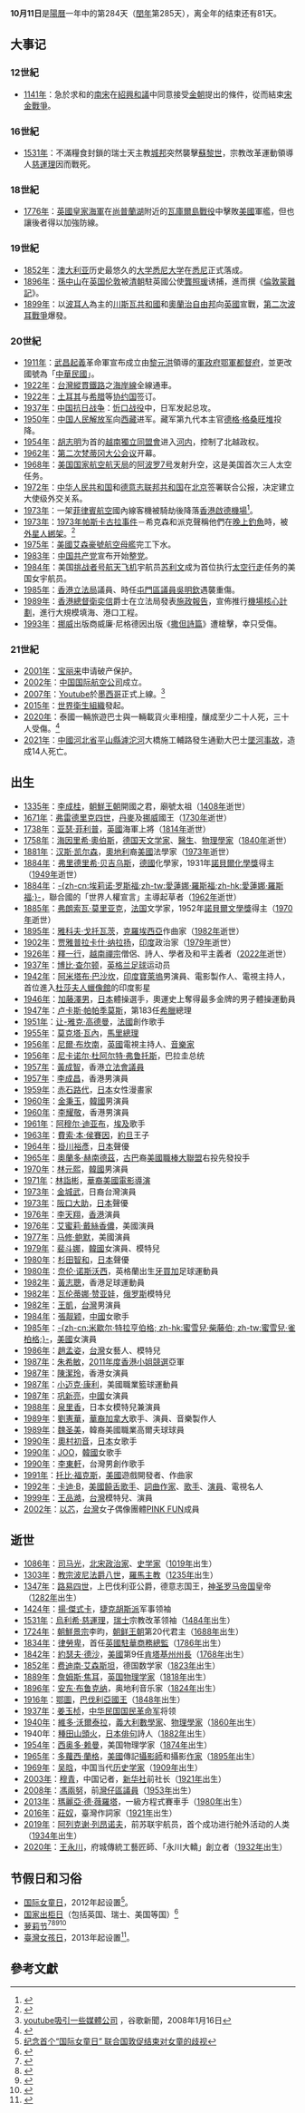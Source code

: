 {{noteTA
|1=zh:太空船;zh-hans:宇宙飞船;zh-hk:飛船;zh-tw:太空船;
|2=zh:澳洲;zh-hans:澳大利亚;zh-hk:澳大利亞;zh-tw:澳洲;
|3=zh:雪梨;zh-hans:悉尼;zh-hk:悉尼;zh-tw:雪梨;
|4=zh:國家太空總署;zh-hans:国家航空航天局;zh-hk:國家航空航天局;zh-tw:國家太空總署;
|5=zh:太空梭;zh-hans:航天飞机;zh-hk:太空梭;zh-tw:太空梭;
|6=zh:太空人;zh-hans:宇航员;zh-hk:太空人;zh-tw:太空人;
|7=zh:太空漫步;zh-hans:太空行走;zh-hk:太空漫步;zh-tw:太空漫步;
}}
{{Otheruses|subject=陽曆的10月11日|other=農曆的10月11日|十月十一}}
{{DayInMonth|10}}
'''10月11日'''是[[陽曆|陽曆]]一年中的第284天（[[閏年|閏年]]第285天），离全年的结束还有81天。

== 大事记 ==
=== 12世紀 ===
* [[1141年|1141年]]：急於求和的[[南宋|南宋]]在[[紹興和議|紹興和議]]中同意接受[[金朝|金朝]]提出的條件，從而結束[[宋金戰爭|宋金戰爭]]。

=== 16世紀 ===
* [[1531年|1531年]]：不滿糧食封鎖的瑞士天主教[[瑞士行政區劃|城邦]]突然襲擊[[蘇黎世|蘇黎世]]，宗教改革運動領導人[[慈運理|慈運理]]因而戰死。

=== 18世紀 ===
* [[1776年|1776年]]：[[英國皇家海軍|英國皇家海軍]]在[[尚普蘭湖|尚普蘭湖]]附近的[[瓦庫爾島戰役|瓦庫爾島戰役]]中擊敗[[美國|美國]]軍艦，但也讓後者得以加強防線。

=== 19世紀 ===
* [[1852年|1852年]]：[[澳大利亚|澳大利亚]]历史最悠久的[[大学|大学]][[悉尼大学|悉尼大学]]在[[悉尼|悉尼]]正式落成。
* [[1896年|1896年]]：[[孫中山|孫中山]]在[[英国|英国]][[伦敦|伦敦]]被[[清朝|清朝]]駐英國公使[[龔照瑗|龔照瑗]]诱捕，進而撰《[[倫敦蒙難記|倫敦蒙難記]]》。
* [[1899年|1899年]]：以[[波耳人|波耳人]]為主的[[川斯瓦共和國|川斯瓦共和國]]和[[奧蘭治自由邦|奧蘭治自由邦]]向[[英國|英國]]宣戰，[[第二次波耳戰爭|第二次波耳戰爭]]爆發。

=== 20世紀 ===
* [[1911年|1911年]]：[[武昌起義|武昌起義]]革命軍宣布成立由[[黎元洪|黎元洪]]領導的[[中華民國軍政府鄂軍都督府|軍政府鄂軍都督府]]，並更改國號為「[[中華民國大陸時期|中華民國]]」。
* [[1922年|1922年]]：[[台灣|台灣]][[縱貫線_(鐵路)|縱貫鐵路]]之[[海岸線_(台鐵)|海岸線]]全線通車。
* [[1922年|1922年]]：[[土耳其|土耳其]]与[[希腊|希腊]]等[[協約國|协约国]]签订{{link-en|穆达尼亚停战协议|Armistice of Mudanya}}。
* [[1937年|1937年]]：[[中国抗日战争|中国抗日战争]]：[[忻口战役|忻口战役]]中，日军发起总攻。
* [[1950年|1950年]]：[[中国人民解放军|中国人民解放军]]向[[西藏|西藏]]进军。藏军第九代本主官[[德格·格桑旺堆|德格·格桑旺堆]]投降。
* [[1954年|1954年]]：[[胡志明|胡志明]]为首的[[越南獨立同盟會|越南獨立同盟會]]进入[[河内|河内]]，控制了北越政权。
* [[1962年|1962年]]：[[第二次梵蒂冈大公会议|第二次梵蒂冈大公会议]]开幕。
* [[1968年|1968年]]：[[美国国家航空航天局|美国国家航空航天局]]的[[阿波罗7号|阿波罗7号]]发射升空，这是美国首次三人太空任务。
* [[1972年|1972年]]：[[中华人民共和国|中华人民共和国]]和[[德国|德意志联邦共和国]]在[[北京|北京]]签署联合公报，决定建立大使级外交关系。
* [[1973年|1973年]]：一架[[菲律賓航空|菲律賓航空]]國內線客機被騎劫後降落[[香港|香港]][[啟德機場|啟德機場]]<ref>{{cite web | title = ASN Aircraft accident BAC One-Eleven registration unknown Hong Kong-Kai Tak International Airport (HKG) | url = https://aviation-safety.net/database/record.php?id=19731011-0 | website = [[航空安全網|Aviation Safety Network]] | accessdate = 2020-10-11 | language = en | archive-date = 2020-08-27 | archive-url = https://web.archive.org/web/20200827205518/https://aviation-safety.net/database/record.php?id=19731011-0 | dead-url = no }}</ref>。
* [[1973年|1973年]]：[[1973年帕斯卡古拉事件|1973年帕斯卡古拉事件]]－希克森和派克聲稱他們在[[晚上|晚上]][[釣魚|釣魚]]時，被[[外星人綁架|外星人綁架]]。<ref>{{Cite web |url=http://www.ufocasebook.com/Pascagoula.html |title=1973年帕斯卡古拉事件 |accessdate=2012-08-13 |archive-date=2012-08-19 |archive-url=https://web.archive.org/web/20120819063433/http://www.ufocasebook.com/Pascagoula.html |dead-url=no }}</ref> 
* [[1975年|1975年]]：[[德懷特·D·艾森豪號航空母艦|美國艾森豪號航空母艦]]完工下水。
* [[1983年|1983年]]：[[中国共产党|中国共产党]]宣布开始[[整党|整党]]。
* [[1984年|1984年]]：美国[[挑战者号航天飞机|挑战者号]][[航天飞机|航天飞机]]宇航员[[凯瑟琳·苏利文|苏利文]]成为首位执行[[太空行走|太空行走]]任务的美国女宇航员。
* [[1985年|1985年]]：[[香港立法局|香港立法局]]議員、時任[[屯門區議會|屯門區議員]][[吳明欽|吳明欽]]遇襲重傷。
* [[1989年|1989年]]：[[香港總督|香港總督]][[衛奕信|衛奕信]]爵士在立法局發表[[施政報告|施政報告]]，宣佈推行[[玫瑰園計劃|機場核心計劃]]，進行大規模填海、港口工程。
* [[1993年|1993年]]：[[挪威|挪威]]出版商威廉·尼格德因出版《[[撒但詩篇|撒但詩篇]]》遭槍擊，幸只受傷。

=== 21世紀 ===
* [[2001年|2001年]]：[[宝丽来|宝丽来]]申请破产保护。
* [[2002年|2002年]]：[[中国国际航空公司|中国国际航空公司]]成立。
* [[2007年|2007年]]：[[Youtube|Youtube]]於[[墨西哥|墨西哥]]正式上線。<ref>[http://news.softpedia.com/news/YouTube-Attracting-Media-Firms-76398.shtml youtube吸引一些媒體公司] {{Wayback|url=http://news.softpedia.com/news/YouTube-Attracting-Media-Firms-76398.shtml |date=20130731133833 }}，谷歌新聞，2008年1月16日</ref>
* [[2015年|2015年]]：[[世界衛生組織|世界衛生組織]]發起{{le|世界肥胖日|World Obesity Day}}。
* [[2020年|2020年]]：泰國一輛旅遊巴士與一輛載貨火車相撞，釀成至少二十人死，三十人受傷。<ref>{{cite news|url=https://www.singtaousa.com/home/11-%E5%9C%8B%E9%9A%9B/3079613-%E6%B3%B0%E6%97%85%E5%B7%B4%E8%88%87%E7%81%AB%E8%BB%8A%E7%9B%B8%E6%92%9E+%E9%81%AD%E5%89%8A%E9%A0%8220%E6%AD%BB30%E5%82%B7/|title=泰旅巴與火車相撞 遭削頂20死30傷|newspaper=星島日報|date=2020-10-12|accessdate=2020-10-13|archive-date=2021-04-11|archive-url=https://web.archive.org/web/20210411013807/https://www.singtaousa.com/home/11-%E5%9C%8B%E9%9A%9B/3079613-%E6%B3%B0%E6%97%85%E5%B7%B4%E8%88%87%E7%81%AB%E8%BB%8A%E7%9B%B8%E6%92%9E+%E9%81%AD%E5%89%8A%E9%A0%8220%E6%AD%BB30%E5%82%B7/}}</ref>
* [[2021年|2021年]]：[[中國|中國]][[河北省|河北省]][[平山縣|平山縣]][[滹沱河|滹沱河]]大橋施工輔路發生通勤大巴士[[2021年河北大巴墜河事故|墜河事故]]，造成14人死亡。

== 出生 ==
* [[1335年|1335年]]：[[李成桂|李成桂]]，[[朝鮮王朝|朝鮮王朝]]開國之君，廟號太祖（[[1408年|1408年]]逝世）
* [[1671年|1671年]]：[[弗雷德里克四世|弗雷德里克四世]]，[[丹麥|丹麥]]及[[挪威|挪威]]國王（[[1730年|1730年]]逝世）
* [[1738年|1738年]]：[[亚瑟·菲利普|亚瑟·菲利普]]，[[英國|英國]]海軍上將（[[1814年|1814年]]逝世）
* [[1758年|1758年]]：[[海因里希·奧伯斯|海因里希·奧伯斯]]，[[德国|德国]][[天文学家|天文学家]]、[[醫生|醫生]]、[[物理學家|物理學家]]（[[1840年|1840年]]逝世）
* [[1881年|1881年]]：[[汉斯·凯尔森|汉斯·凯尔森]]，[[奧地利|奧地利]]裔[[美國|美國]]法學家（[[1973年|1973年]]逝世）
* [[1884年|1884年]]：[[弗里德里希·贝吉乌斯|弗里德里希·贝吉乌斯]]，[[德國|德國]]化學家，1931年[[諾貝爾化學獎|諾貝爾化學獎]]得主（[[1949年|1949年]]逝世）
* [[1884年|1884年]]：[[埃莉诺·罗斯福|-{zh-cn:埃莉诺·罗斯福;zh-tw:愛蓮娜·羅斯福;zh-hk:愛蓮娜·羅斯福;}-]]，聯合國的「世界人權宣言」主導起草者（[[1962年|1962年]]逝世）
* [[1885年|1885年]]：[[弗朗索瓦·莫里亚克|弗朗索瓦·莫里亚克]]，[[法国|法国]]文学家，1952年[[諾貝爾文學獎|諾貝爾文學獎]]得主（[[1970年|1970年]]逝世）
* [[1895年|1895年]]：[[雅科夫·戈托瓦茨|雅科夫·戈托瓦茨]]，[[克羅埃西亞|克羅埃西亞]]作曲家（[[1982年|1982年]]逝世）
* [[1902年|1902年]]：[[贾雅普拉卡什·纳拉扬|贾雅普拉卡什·纳拉扬]]，[[印度|印度]]政治家（[[1979年|1979年]]逝世）
* [[1926年|1926年]]：[[釋一行|釋一行]]，[[越南|越南]][[禪宗|禪宗]]僧侶、詩人、學者及和平主義者（[[2022年|2022年]]逝世）
* [[1937年|1937年]]：[[博比·查尔顿|博比·查尔顿]]，[[英格兰|英格兰]][[足球|足球]]运动员
* [[1942年|1942年]]：[[阿米塔布·巴沙坎|阿米塔布·巴沙坎]]，[[印度|印度]][[寶萊塢|寶萊塢]]男演員、電影製作人、電視主持人，首位進入[[杜莎夫人蠟像館|杜莎夫人蠟像館]]的印度影星
* [[1946年|1946年]]：[[加藤澤男|加藤澤男]]，[[日本|日本]]體操選手，奧運史上奪得最多金牌的男子體操運動員
* [[1947年|1947年]]：[[卢卡斯·帕帕季莫斯|卢卡斯·帕帕季莫斯]]，第183任[[希臘|希臘]]總理
* [[1951年|1951年]]：[[让-雅克·高德曼|让-雅克·高德曼]]，[[法國|法國]]創作歌手
* [[1955年|1955年]]：[[莫克塔·瓦內|莫克塔·瓦內]]，[[馬里總理|馬里總理]]
* [[1956年|1956年]]：[[尼爾·布坎南|尼爾·布坎南]]，[[英國|英國]]電視主持人、[[音樂家|音樂家]]
* [[1956年|1956年]]：[[尼卡诺尔·杜阿尔特·弗鲁托斯|尼卡诺尔·杜阿尔特·弗鲁托斯]]，巴拉圭总统
* [[1957年|1957年]]：[[黃成智|黃成智]]，香港[[香港特別行政區立法會|立法會議員]]
* [[1957年|1957年]]：[[李成昌|李成昌]]，香港男演員
* [[1959年|1959年]]：[[赤石路代|赤石路代]]，[[日本|日本]]女性漫畫家
* [[1960年|1960年]]：[[金秉玉|金秉玉]]，[[韓國|韓國]]男演員
* [[1960年|1960年]]：[[李耀敬|李耀敬]]，香港男演員
* [[1961年|1961年]]：[[阿穆尔·迪亚布|阿穆尔·迪亚布]]，[[埃及|埃及]]歌手
* [[1963年|1963年]]：[[費索·本·侯賽因王子|費索·本·侯賽因]]，[[約旦|約旦]]王子
* [[1964年|1964年]]：[[掛川裕彥|掛川裕彥]]，[[日本|日本]]聲優
* [[1965年|1965年]]：[[奧蘭多·赫南德茲|奧蘭多·赫南德茲]]，[[古巴|古巴]]裔[[美國職棒大聯盟|美國職棒大聯盟]]右投先發投手
* [[1970年|1970年]]：[[林元熙|林元熙]]，[[韓國|韓國]]男演員
* [[1971年|1971年]]：[[林詣彬|林詣彬]]，[[華裔美國人|華裔美國]][[電影導演|電影導演]]
* [[1973年|1973年]]：[[金城武|金城武]]，日裔台灣演員
* [[1973年|1973年]]：[[阪口大助|阪口大助]]，[[日本|日本]]聲優
* [[1976年|1976年]]：[[李天翔|李天翔]]，[[香港|香港]]演員
* [[1976年|1976年]]：[[艾蜜莉·戴絲香儂|艾蜜莉·戴絲香儂]]，美國演員
* [[1977年|1977年]]：[[马修·鲍默|马修·鲍默]]，美國演員
* [[1979年|1979年]]：[[裴斗娜|裴斗娜]]，[[韓國|韓國]]女演員、模特兒
* [[1980年|1980年]]：[[杉田智和|杉田智和]]，[[日本|日本]]聲優
* [[1980年|1980年]]：[[奈伦·诺斯沃西|奈伦·诺斯沃西]]，英格蘭出生[[牙買加|牙買加]]足球運動員
* [[1982年|1982年]]：[[黃志聰|黃志聰]]，香港足球運動員
* [[1982年|1982年]]：[[瓦伦蒂娜·赞亚娃|瓦伦蒂娜·赞亚娃]]，[[俄罗斯|俄罗斯]]模特兒
* [[1982年|1982年]]：[[王凱_(演員)|王凱]]，[[台灣|台灣]]男演員
* [[1984年|1984年]]：[[張靓颖|張靓颖]]，[[中國|中國]]女歌手
* [[1985年|1985年]]：[[蜜雪兒·柴藤伯|-{zh-cn:米歇尔·特拉亨伯格; zh-hk:蜜雪兒·柴藤伯; zh-tw:蜜雪兒·雀柏格;}-]]，[[美國|美國]]女演員
* [[1986年|1986年]]：[[趙孟姿|趙孟姿]]，[[台灣|台灣]]女藝人、模特兒
* [[1987年|1987年]]：[[朱希敏|朱希敏]]，[[2011年度香港小姐競選|2011年度香港小姐競選]]亞軍
* [[1987年|1987年]]：[[陳潔玲|陳潔玲]]，香港女演員
* [[1987年|1987年]]：[[小迈克·康利|小迈克·康利]]，美國職業籃球運動員
* [[1987年|1987年]]：[[巩新亮|巩新亮]]，[[中國|中國]]女演員
* [[1988年|1988年]]：[[泉里香|泉里香]]，日本女模特兒兼演員
* [[1989年|1989年]]：[[劉憲華|劉憲華]]，[[華裔加拿大人|華裔加拿大]]歌手、演員、音樂製作人
* [[1989年|1989年]]：[[魏圣美|魏圣美]]，韓裔美國職業高爾夫球球員
* [[1990年|1990年]]：[[奧村初音|奧村初音]]，[[日本|日本]]女歌手
* [[1990年|1990年]]：[[JOO|JOO]]，[[韓國|韓國]]女歌手
* [[1990年|1990年]]：[[李東軒|李東軒]]，台灣男創作歌手
* [[1991年|1991年]]：[[托比·福克斯|托比·福克斯]]，[[美國|美國]]遊戲開發者、作曲家
* [[1992年|1992年]]：[[卡迪·B|卡迪·B]]，[[美國|美國]][[饒舌歌手|饒舌歌手]]、[[詞曲作家|詞曲作家]]、[[歌手|歌手]]、[[演員|演員]]、電視名人
* [[1999年|1999年]]：[[王品澔|王品澔]]，[[台灣|台灣]]模特兒、演員
* [[2002年|2002年]]：[[以芯|以芯]]，[[台灣|台灣]]女子偶像團體[[PINK_FUN|PINK FUN]]成員

== 逝世 ==
* [[1086年|1086年]]：[[司马光|司马光]]，[[北宋|北宋]][[政治家|政治家]]、[[历史学家|史学家]]（[[1019年|1019年]]出生）
* [[1303年|1303年]]：[[教宗波尼法爵八世|教宗波尼法爵八世]]，[[羅馬主教|羅馬主教]]（[[1235年|1235年]]出生）
* [[1347年|1347年]]：[[路易四世_(神圣罗马帝国)|路易四世]]，上巴伐利亚公爵，德意志国王，[[神圣罗马帝国|神圣罗马帝国]]皇帝（[[1282年|1282年]]出生）
* [[1424年|1424年]]：[[揚·傑式卡|揚·傑式卡]]，[[捷克|捷克]][[胡斯派|胡斯派]]军事领袖
* [[1531年|1531年]]：[[烏利希·慈運理|烏利希·慈運理]]，[[瑞士|瑞士]]宗教改革领袖（[[1484年|1484年]]出生）
* [[1724年|1724年]]：[[朝鮮景宗|朝鮮景宗]]李昀，[[朝鲜王朝|朝鲜王朝]]第20代君主（[[1688年|1688年]]出生）
* [[1834年|1834年]]：[[律勞卑|律勞卑]]，首任[[英國駐華商務總監|英國駐華商務總監]]（[[1786年|1786年]]出生）
* [[1842年|1842年]]：[[約瑟夫·德沙|約瑟夫·德沙]]，[[美國|美國]]第9任[[肯塔基州|肯塔基州]][[肯塔基州州長|州長]]（[[1768年|1768年]]出生）
* [[1852年|1852年]]：[[费迪南·艾森斯坦|费迪南·艾森斯坦]]，德国数学家（[[1823年|1823年]]出生）
* [[1889年|1889年]]：[[詹姆斯·焦耳|詹姆斯·焦耳]]，[[英国|英国]][[物理学家|物理学家]]（[[1818年|1818年]]出生）
* [[1896年|1896年]]：[[安东·布鲁克纳|安东·布鲁克纳]]，奥地利音乐家（[[1824年|1824年]]出生）
* [[1916年|1916年]]：[[奧托_(巴伐利亞國王)|鄂圖]]，[[巴伐利亞國王|巴伐利亞國王]]（[[1848年|1848年]]出生）
* [[1937年|1937年]]：[[姜玉桢|姜玉桢]]，[[中华民国|中华民国]][[国民革命军|国民革命军]]将领
* [[1940年|1940年]]：[[維多·沃爾泰拉|維多·沃爾泰拉]]，[[義大利|義大利]][[數學家|數學家]]、[[物理學家|物理學家]]（[[1860年|1860年]]出生）
* 1940年：[[種田山頭火|種田山頭火]]，[[日本|日本]][[俳句|俳句]]詩人（[[1882年|1882年]]出生）
* [[1954年|1954年]]：[[西奥多·赖曼|西奥多·赖曼]]，美国物理学家（[[1874年|1874年]]出生）
* [[1965年|1965年]]：[[多蘿西·蘭格|多蘿西·蘭格]]，[[美國|美國]]傳記[[攝影師|攝影師]]和攝影[[作家|作家]]（[[1895年|1895年]]出生）
* [[1969年|1969年]]：[[吴晗|吴晗]]，中国当代[[历史学家|历史学家]]（[[1909年|1909年]]出生）
* [[2003年|2003年]]：[[穆青|穆青]]，中国记者，[[新华社|新华社]]前社长（[[1921年|1921年]]出生）
* [[2008年|2008年]]：[[馮兩努|馮兩努]]，前[[灣仔區議會|灣仔區議員]]（[[1953年|1953年]]出生）
* [[2013年|2013年]]：[[瑪麗亞·德·薇羅塔|瑪麗亞·德·薇羅塔]]，一級方程式賽車手（[[1980年|1980年]]出生）
* [[2016年|2016年]]：[[莊奴|莊奴]]，臺灣作詞家（[[1921年|1921年]]出生）
* [[2019年|2019年]]：[[阿列克谢·列昂诺夫|阿列克谢·列昂诺夫]]，前苏联宇航员，首个成功进行舱外活动的人类（[[1934年|1934年]]出生）
* [[2020年|2020年]]：[[王永川|王永川]]，府城傳統工藝匠師、「永川大轎」創立者（[[1932年|1932年]]出生）

== 节假日和习俗 ==

{{commonscat|11 October}}

* [[国际女童日|国际女童日]]，2012年起设置<ref>[http://www.un.org/chinese/News/fullstorynews.asp?newsID=18592 纪念首个“国际女童日” 联合国敦促结束对女童的歧视]</ref>。
* [[国家出柜日|国家出柜日]]（包括英国、瑞士、美国等国）<ref name="HRC_NCOD">{{cite web | title = History of Coming Out & Themes of NCOD | publisher = Human Rights Campaign | url = http://www.hrc.org/resources/entry/the-history-of-coming-out | accessdate = 11 October 2014 | archive-date = 2015-10-13 | archive-url = https://web.archive.org/web/20151013020719/http://www.hrc.org/resources/entry/the-history-of-coming-out | dead-url = no }}</ref>
* [[萝莉节|萝莉节]]<ref>{{cite news|url=http://epaper.bjnews.com.cn/html/2012-10/20/content_381206.htm?div=-1|title=e热词|date=2012-10-20|accessdate=2012-10-20|author=高地|publisher=新京报|archive-date=2015-06-10|archive-url=https://web.archive.org/web/20150610120113/http://epaper.bjnews.com.cn/html/2012-10/20/content_381206.htm?div=-1|dead-url=no}}</ref><ref>{{Cite web |url=http://shanghaiist.com/2011/10/11/gallery_according_to_weibo_today_10.php |title=Gallery: According to Weibo, today (10/11) is “loli day” – Shanghaiist<!-- 机器人生成的标题 --> |accessdate=2013-10-10 |archive-date=2011-10-14 |archive-url=https://web.archive.org/web/20111014202133/http://shanghaiist.com/2011/10/11/gallery_according_to_weibo_today_10.php |dead-url=no }}</ref><ref>{{cite web |url=http://www.nownews.com/2012/10/11/11904-2862233.htm |title=存档副本 |accessdate=2013-10-10 |deadurl=yes |archiveurl=https://web.archive.org/web/20121016045939/http://www.nownews.com/2012/10/11/11904-2862233.htm |archivedate=2012-10-16 }}</ref><ref>{{Cite web |url=http://www.kids21.cn/zc/201110/t20111011_82845.htm |title=今天10月11日是“萝莉节” 盘点网络六大红萝莉(组图)-未成年人网-中国未成年人第一门户<!-- 机器人生成的标题 --> |accessdate=2013-10-10 |archive-date=2013-05-12 |archive-url=https://web.archive.org/web/20130512184536/http://www.kids21.cn/zc/201110/t20111011_82845.htm |dead-url=no }}</ref>
* [[臺灣女孩日|臺灣女孩日]]，2013年起设置<ref>{{Cite web |url=http://www.ey.gov.tw/News_Content.aspx?n=F8BAEBE9491FC830&s=C8BB260D859755E9 |title=我國首次「臺灣女孩日」 行政院積極推動「提升女孩權益行動方案」 |accessdate=2016-06-12 |archive-date=2017-03-05 |archive-url=https://web.archive.org/web/20170305021336/http://www.ey.gov.tw/News_Content.aspx?n=F8BAEBE9491FC830&s=C8BB260D859755E9 |dead-url=no }}</ref>。

==參考文獻==
{{reflist}}
{{月份}}